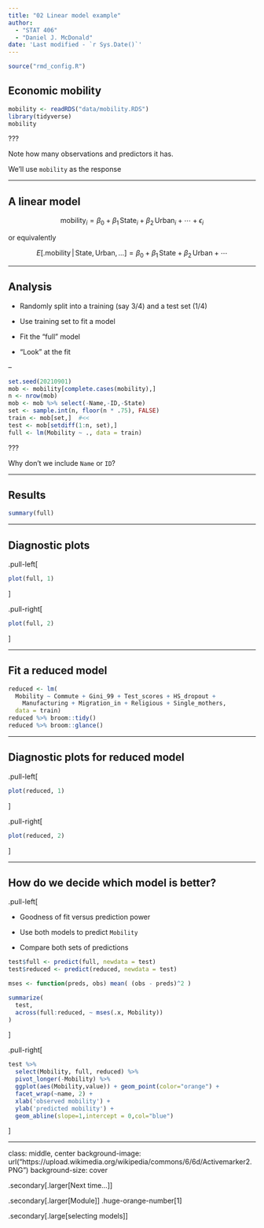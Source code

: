 ```yaml
---
title: "02 Linear model example"
author: 
  - "STAT 406"
  - "Daniel J. McDonald"
date: 'Last modified - `r Sys.Date()`'
---
```


```r
source("rmd_config.R")
```


## Economic mobility


```r
mobility <- readRDS("data/mobility.RDS")
library(tidyverse)
mobility
```

???

Note how many observations and predictors it has.

We'll use `mobility` as the response


---

## A linear model


$$\mbox{mobility}_i = \beta_0 + \beta_1 \, \mbox{State}_i + \beta_2 \, \mbox{Urban}_i + \cdots + \epsilon_i$$ 
    
or equivalently

$$E \left[ \biggl. \mbox{mobility} \, \biggr| \, \mbox{State}, \mbox{Urban}, 
    \ldots \right]  = \beta_0 + \beta_1 \, \mbox{State} + 
    \beta_2 \, \mbox{Urban} + \cdots$$

---

## Analysis


-   Randomly split into a training (say 3/4) and a test set (1/4)

-   Use training set to fit a model 

-   Fit the "full" model

-   "Look" at the fit

--

```r
set.seed(20210901)
mob <- mobility[complete.cases(mobility),]
n <- nrow(mob)
mob <- mob %>% select(-Name,-ID,-State)
set <- sample.int(n, floor(n * .75), FALSE)
train <- mob[set,]  #<<
test <- mob[setdiff(1:n, set),]
full <- lm(Mobility ~ ., data = train)
```

???

Why don't we include `Name` or `ID`?


---

## Results

```r
summary(full)
```

---

## Diagnostic plots

.pull-left[
```r
plot(full, 1)
```
]

.pull-right[
```r
plot(full, 2)
```

]

---

## Fit a reduced model

```r
reduced <- lm(
  Mobility ~ Commute + Gini_99 + Test_scores + HS_dropout +
    Manufacturing + Migration_in + Religious + Single_mothers, 
  data = train)
reduced %>% broom::tidy()
reduced %>% broom::glance()
```

---

## Diagnostic plots for reduced model

.pull-left[
```r
plot(reduced, 1)
```
]

.pull-right[
```r
plot(reduced, 2)
```

]


---

## How do we decide which model is better?

.pull-left[

* Goodness of fit versus prediction power

* Use both models to predict `Mobility` 

* Compare both sets of predictions


```r
test$full <- predict(full, newdata = test)
test$reduced <- predict(reduced, newdata = test)

mses <- function(preds, obs) mean( (obs - preds)^2 )

summarize(
  test, 
  across(full:reduced, ~ mses(.x, Mobility))
)
```
]

.pull-right[
```r
test %>% 
  select(Mobility, full, reduced) %>%
  pivot_longer(-Mobility) %>%
  ggplot(aes(Mobility,value)) + geom_point(color="orange") + 
  facet_wrap(~name, 2) +
  xlab('observed mobility') + 
  ylab('predicted mobility') +
  geom_abline(slope=1,intercept = 0,col="blue")
```

]

---
class: middle, center
background-image: url("https://upload.wikimedia.org/wikipedia/commons/6/6d/Activemarker2.PNG")
background-size: cover

.secondary[.larger[Next time...]]

.secondary[.larger[Module]] .huge-orange-number[1]

.secondary[.large[selecting models]]



